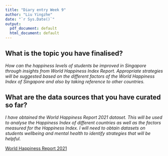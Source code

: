 ```yaml
---
title: "Diary entry Week 9"
author: "Liu Yingzhe"
date: "`r Sys.Date()`"
output:
  pdf_document: default
  html_document: default
---
```


## What is the topic you have finalised?

_How can the happiness levels of students be improved in Singapore through insights from World Happiness Index Report. Appropriate strategies will be suggested based on the different factors of the World Happiness Index of Singapore and also by taking reference to other countries._ 

## What are the data sources that you have curated so far? 

_I have obtained the World Happiness Report 2021 dataset. This will be used to analyse the Happiness Index of different countries as well as the factors measured for the Happiness Index. I will need to obtain datasets on students wellbeing and mental health to identify strategies that will be helpful._

[World Happiness Report 2021](https://www.kaggle.com/datasets/ajaypalsinghlo/world-happiness-report-2021)



